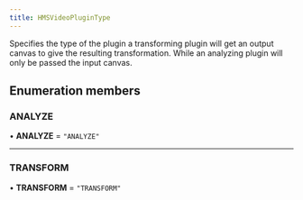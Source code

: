 ```yaml
---
title: HMSVideoPluginType
---
```


Specifies the type of the plugin a transforming plugin will get an output canvas to give the resulting
transformation. While an analyzing plugin will only be passed the input canvas.

## Enumeration members

### ANALYZE

• **ANALYZE** = `"ANALYZE"`

---

### TRANSFORM

• **TRANSFORM** = `"TRANSFORM"`
